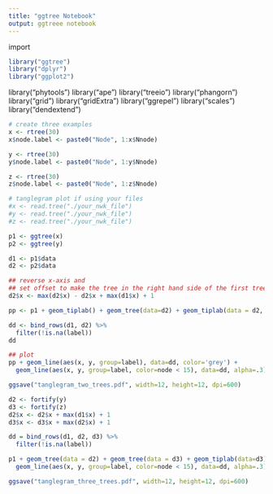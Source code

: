 ```yaml
---
title: "ggtree Notebook"
output: ggtreee notebook
---
```


import
```r
library("ggtree")
library("dplyr")
library("ggplot2")

```

library("phytools")
library("ape")
library("treeio")
library("phangorn")
library("grid")
library("gridExtra")
library("ggrepel")
library("scales")
library("dendextend")


```r
# create three examples
x <- rtree(30)
x$node.label <- paste0("Node", 1:x$Nnode)

y <- rtree(30)
y$node.label <- paste0("Node", 1:y$Nnode)

z <- rtree(30)
z$node.label <- paste0("Node", 1:z$Nnode)

# tanglegram plot if using your files
#x <- read.tree("./your_nwk_file")
#y <- read.tree("./your_nwk_file")
#z <- read.tree("./your_nwk_file")

p1 <- ggtree(x)
p2 <- ggtree(y)

d1 <- p1$data
d2 <- p2$data

## reverse x-axis and 
## set offset to make the tree in the right hand side of the first tree
d2$x <- max(d2$x) - d2$x + max(d1$x) + 1

pp <- p1 + geom_tiplab() + geom_tree(data=d2) + geom_tiplab(data = d2, hjust=1)

dd <- bind_rows(d1, d2) %>% 
  filter(!is.na(label))
dd

## plot
pp + geom_line(aes(x, y, group=label), data=dd, color='grey') + 
  geom_line(aes(x, y, group=label, color=node < 15), data=dd, alpha=.3)

ggsave("tanglegram_two_trees.pdf", width=12, height=12, dpi=600)

d2 <- fortify(y)
d3 <- fortify(z)
d2$x <- d2$x + max(d1$x) + 1
d3$x <- d3$x + max(d2$x) + 1

dd = bind_rows(d1, d2, d3) %>% 
  filter(!is.na(label))

p1 + geom_tree(data = d2) + geom_tree(data = d3) + geom_tiplab(data=d3) + 
  geom_line(aes(x, y, group=label, color=node < 15), data=dd, alpha=.3)

ggsave("tanglegram_three_trees.pdf", width=12, height=12, dpi=600)
```
